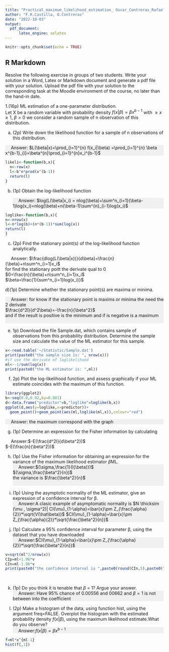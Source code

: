 ```yaml
---
title: "Practical_maximum_likelihood_estimation_ Oscar_Contreras_Rafael_Castilla"
author: "F.R.Castilla, O.Contreras"
date: "2022-10-03"
output: 
  pdf_document:
      latex_engine: xelatex
---
```


```r
knitr::opts_chunk$set(echo = TRUE)

```

## R Markdown

<p>Resolve the following exercise in groups of two students. Write your solution in a Word, Latex or Markdown document and generate a pdf file with your solution. 
Upload the pdf file with your solution to the corresponding task at the Moodle environment of the course, no later than the hand-in date.</p>

<p>1.(16p) ML estimation of a one-parameter distribution. \
  Let X be a random variable with probability density $f(x|\beta)=\beta x^{b-1}$ with $\geq x\geq1$, $\beta >0$ we consider a random sample of n observation of this distribution.
</p>
 
 a) (2p) Write down the likelihood function for a sample of n observations of this distribution.
 
 <div style="background-color:#F0F0F0">
&emsp;<i class="fas fa-comment-dots"></i>
Answer: $L(\beta|x)=\prod_{i=1}^{n} f(x_i|\beta) =\prod_{i=1}^{n} \beta x^{b-1}_{i}=\beta^{n}\prod_{i=1}^{n}x_i^{b-1}$
&emsp;
</div>

```r
likeli<-function(b,x){
  n<-row(x)
  l<-b^n*prod(x^(b-1))  
  return(l)
}
```
b) (1p) Obtain the log-likelihood function\
  <div style="background-color:#F0F0F0">
&emsp;<i class="fas fa-comment-dots"></i>
Answer: $log(L(\beta|x_i) = nlog(\beta)+\sum^n_{i=1}(\beta-1)log(x_i)=nlog(\beta)+n(\beta-1)\sum^{n}_{i-1}log(x_i)$
&emsp;
</div>

```r
loglike<-function(b,x){
n<-nrow(x)
l<-n*log(b)+(n*(b-1))*sum(log(x))
return(l)
}

```

c) (2p) Find the stationary point(s) of the log-likelihood function analytically.\
  <div style="background-color:#F0F0F0">

&emsp;<i class="fas fa-comment-dots"></i>
Answer: $\frac{dlog(L(\beta|x))}{d\beta}=\frac{n}{\beta}+n\sum^n_{i=1}x_i$\
for find the stationary poitt the derivate qual to 0\
$0=\frac{n}{\beta}+n\sum^n_{i=1}x_i$\
$\beta=\frac{1}{sum^n_{i=1}log(x_i)}$
&emsp;
</div>

d)(1p) Determine whether the stationary point(s) are maxima or minima.\
  <div style="background-color:#F0F0F0">
&emsp;<i class="fas fa-comment-dots"></i>
Answer: for know if the stationary point is maxims or minima the need the 2 derivate \
$\frac{d^2l}{d^2\beta}=-\frac{n}{\beta^2}$ \
and if the result is positive is the minimum and if is negative is a maximum\
&emsp;
</div>

e) 1p) Download the file Sample.dat, which contains sample of observations from this probability distribution. Determine the sample size and calculate the value of the ML estimator for this sample.

```r
x<-read.table('~/Statistic/Sample.dat')
print(paste0("the sample size is: ", nrow(x)))
#if use the derivate of loglikelihood
ml<--1/sum(log(x))
print(paste0("the ML estimator is: ",ml))

```

f) 2p) Plot the log-likelihood function, and assess graphically if your ML estimate coincides with the maximum of this function.

```r
library(ggplot2)
b<-seq(0.0,0.02,by=0.001)
d<-data.frame("predictor"=b,"loglike"=loglike(b,x))
ggplot(d,aes(y=loglike,x=predictor))+
  geom_point()+geom_point(aes(ml,loglike(ml,x)),colour="red")

```
  <div style="background-color:#F0F0F0">
&emsp;<i class="fas fa-comment-dots"></i>
Answer: the maximum correspond with the graph
&emsp;
</div>
          
g) (1p) Determine an expression for the Fisher information by calculating

&emsp;<i class="fas fa-comment-dots"></i>
Answer:$-E(\frac{d^2l}{d\beta^2})$ \
$-E(\frac{n}{\beta^2})$
&emsp;
</div>
h) (1p) Use the Fisher information for obtaining an expression for the variance of the maximum likelihood estimator $\beta$ML. \
<div style="background-color:#F0F0F0">
&emsp;<i class="fas fa-comment-dots"></i>
Answer:$(\sigma,\frac{1}{l(\beta)})$\
$(\sigma,\frac{\beta^2}{n})$\
the variance is $\frac{\beta^2}{n}$\
&emsp;
</div>

i) (1p) Using the asymptotic normality of the ML estimator, give an expression of a confidence interval for β.\
<div style="background-color:#F0F0F0">
&emsp;<i class="fas fa-comment-dots"></i>
Answer:A clasic example of asymptomatic normality is $N \thicksim  (\mu , \sigma^2)| CI(\mu)_{1-\alpha}=\bar{x}\pm Z_{\frac{\alpha}{2}}*\sqrt{V(\hat\beta)}$
$CI(\mu)_{1-\alpha}=\bar{x}\pm Z_{\frac{\alpha}{2}}*\sqrt{\frac{\beta^2}{n}}$
&emsp;
</div>

j) (1p) Calculate a 95% confidence interval for parameter β, using the dataset that you have downloaded
<div style="background-color:#F0F0F0">
&emsp;<i class="fas fa-comment-dots"></i>
Answer:$CI(\mu)_{1-\alpha}=\bar{x}\pm Z_{\frac{\alpha}{2}}*\sqrt{\frac{\beta^2}{n}}$
```r
v=sqrt(ml^2/nrow(x))
CIp=ml+1.96*v
CIn=ml-1.96*v
print(paste0("the confidence interval is ",paste0(round(CIn,5),paste0(" : ",round(CIp,5)))))
```
&emsp;
</div>

k) (1p) Do you think it is tenable that $\beta$ = 1? Argue your answer.
  <div style="background-color:#F0F0F0">
&emsp;<i class="fas fa-comment-dots"></i>
Answer: Have 95% chance of 0.00556 and 00662 and $\beta = 1$ is not between into the coefficient
&emsp;
</div>
l) (2p) Make a histogram of the data, using function hist, using the argument freq=FALSE. Overplot the histogram with the estimated probability density $f(x|\beta)$, using the maximum likelihood estimate.What do you observe?
  <div style="background-color:#F0F0F0">
&emsp;<i class="fas fa-comment-dots"></i>
Answer:$f(x|\beta)=\beta x^{b-1}$
&emsp;
</div>
```r
f=ml*x^{ml-1}
hist(f[,1])
```

